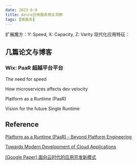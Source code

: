 ```yaml
---
date: 2023-6-9
title: Azure应用服务商业洞察
tags: [微服务]
---
```


扩展魔方：Y: Speed, X: Capacity, Z: Varity
现代化应用特征：

## 几篇论文与博客

### Wix: PaaR 超越平台平台

The need for speed

How microservices affects dev velocity

Platform as a Runtime (PaaR)

Vision for the future Single Runtime

###

## Reference

[Platform as a Runtime (PaaR) - Beyond Platform Engineering](https://www.aviransplace.com/post/platform-as-a-runtime-paar-beyond-platform-engineering)

[Towards Modern Development of Cloud Applications](https://serviceweaver.dev/assets/docs/hotos23_vision_paper.pdf)

[[Google Paper] 面向云时代的应用开发新模式](https://cn.dubbo.apache.org/zh-cn/blog/2023/05/26/google-paper-%E9%9D%A2%E5%90%91%E4%BA%91%E6%97%B6%E4%BB%A3%E7%9A%84%E5%BA%94%E7%94%A8%E5%BC%80%E5%8F%91%E6%96%B0%E6%A8%A1%E5%BC%8F/)
